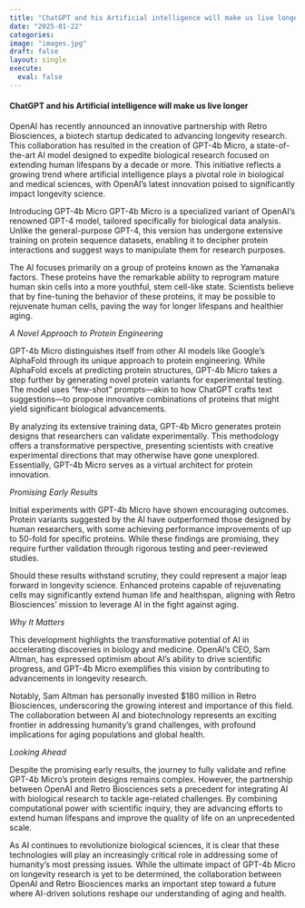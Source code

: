 ```yaml
---
title: "ChatGPT and his Artificial intelligence will make us live longer"
date: "2025-01-22"
categories:
image: "images.jpg"
draft: false
layout: single
execute: 
  eval: false
---
```


####  ChatGPT and his Artificial intelligence will make us live longer

OpenAI has recently announced an innovative partnership with Retro Biosciences, a biotech startup dedicated to advancing longevity research. This collaboration has resulted in the creation of GPT-4b Micro, a state-of-the-art AI model designed to expedite biological research focused on extending human lifespans by a decade or more. This initiative reflects a growing trend where artificial intelligence plays a pivotal role in biological and medical sciences, with OpenAI’s latest innovation poised to significantly impact longevity science.

Introducing GPT-4b Micro
GPT-4b Micro is a specialized variant of OpenAI’s renowned GPT-4 model, tailored specifically for biological data analysis. Unlike the general-purpose GPT-4, this version has undergone extensive training on protein sequence datasets, enabling it to decipher protein interactions and suggest ways to manipulate them for research purposes.

The AI focuses primarily on a group of proteins known as the Yamanaka factors. These proteins have the remarkable ability to reprogram mature human skin cells into a more youthful, stem cell-like state. Scientists believe that by fine-tuning the behavior of these proteins, it may be possible to rejuvenate human cells, paving the way for longer lifespans and healthier aging.

*A Novel Approach to Protein Engineering*

GPT-4b Micro distinguishes itself from other AI models like Google’s AlphaFold through its unique approach to protein engineering. While AlphaFold excels at predicting protein structures, GPT-4b Micro takes a step further by generating novel protein variants for experimental testing. The model uses “few-shot” prompts—akin to how ChatGPT crafts text suggestions—to propose innovative combinations of proteins that might yield significant biological advancements.

By analyzing its extensive training data, GPT-4b Micro generates protein designs that researchers can validate experimentally. This methodology offers a transformative perspective, presenting scientists with creative experimental directions that may otherwise have gone unexplored. Essentially, GPT-4b Micro serves as a virtual architect for protein innovation.

*Promising Early Results*

Initial experiments with GPT-4b Micro have shown encouraging outcomes. Protein variants suggested by the AI have outperformed those designed by human researchers, with some achieving performance improvements of up to 50-fold for specific proteins. While these findings are promising, they require further validation through rigorous testing and peer-reviewed studies.

Should these results withstand scrutiny, they could represent a major leap forward in longevity science. Enhanced proteins capable of rejuvenating cells may significantly extend human life and healthspan, aligning with Retro Biosciences’ mission to leverage AI in the fight against aging.

*Why It Matters*

This development highlights the transformative potential of AI in accelerating discoveries in biology and medicine. OpenAI’s CEO, Sam Altman, has expressed optimism about AI’s ability to drive scientific progress, and GPT-4b Micro exemplifies this vision by contributing to advancements in longevity research.

Notably, Sam Altman has personally invested $180 million in Retro Biosciences, underscoring the growing interest and importance of this field. The collaboration between AI and biotechnology represents an exciting frontier in addressing humanity’s grand challenges, with profound implications for aging populations and global health.

*Looking Ahead*

Despite the promising early results, the journey to fully validate and refine GPT-4b Micro’s protein designs remains complex. However, the partnership between OpenAI and Retro Biosciences sets a precedent for integrating AI with biological research to tackle age-related challenges. By combining computational power with scientific inquiry, they are advancing efforts to extend human lifespans and improve the quality of life on an unprecedented scale.

As AI continues to revolutionize biological sciences, it is clear that these technologies will play an increasingly critical role in addressing some of humanity’s most pressing issues. While the ultimate impact of GPT-4b Micro on longevity research is yet to be determined, the collaboration between OpenAI and Retro Biosciences marks an important step toward a future where AI-driven solutions reshape our understanding of aging and health.


